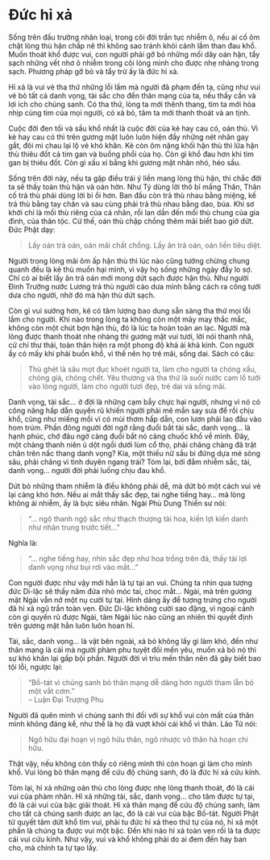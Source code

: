 # Đức hỉ xả {- #duc-hi-xa}

Sống trên đấu trường nhân loại, trong cõi đời trần tục nhiễm ô, nếu ai cố ôm chặt lòng thù hận chấp nê thì không sao tránh khỏi cảnh lầm than đau khổ. Muốn thoát khổ được vui, con người phải gỡ bỏ những mối dây oán hận, tẩy sạch những vết nhơ ô nhiễm trong cõi lòng mình cho được nhẹ nhàng trong sạch. Phương pháp gỡ bỏ và tẩy trừ ấy là đức hỉ xả.  
  
Hỉ xả là vui vẻ tha thứ những lỗi lầm mà người đã phạm đến ta, cũng như vui vẻ bỏ tất cả danh vọng, tài sắc cho đến thân mạng của ta, nếu thấy cần và lợi ích cho chúng sanh. Có tha thứ, lòng ta mới thênh thang, tim ta mới hòa nhịp cùng tim của mọi người, có xả bỏ, tâm ta mới thanh thoát và an tịnh.  
  
Cuộc đời đen tối và sầu khổ nhất là cuộc đời của kẻ hay cau có, oán thù. Vì kẻ hay cau có thì trên gương mặt luôn luôn hiện đầy những nét nhăn gay gắt, đôi mi chau lại lộ vẻ khó khăn. Kẻ còn ôm nặng khối hận thù thì lửa hận thù thiêu đốt cả tim gan và buồng phổi của họ. Còn gì khổ đau hơn khi tim gan bị thiêu đốt. Còn gì xấu xí bằng khi gương mặt nhăn nhó, héo sầu.  

Sống trên đời này, nếu ta gặp điều trái ý liền mang lòng thù hận, thì chắc đời ta sẽ thấy toàn thù hận và oán hờn. Như Tý dùng lời thô bỉ mắng Thân, Thân cố trả thù phải dùng lời bỉ ổi hơn. Ban đầu còn trả thù nhau bằng miệng, kế trả thù bằng tay chân và sau cùng phải trả thù nhau bằng dao, búa. Khi sơ khởi chỉ là mối thù riêng của cá nhân, rồi lan dần đến mối thù chung của gia đình, của thân tộc. Cứ thế, oán thù chập chồng thêm mãi biết bao giờ dứt. Ðức Phật dạy:  

> Lấy oán trả oán, oán mãi chất chồng. Lấy ân trả oán, oán liền tiêu diệt.  

Người trong lòng mãi ôm ấp hận thù thì lúc nào cũng tưởng chừng chung quanh đều là kẻ thù muốn hại mình, vì vậy họ sống những ngày đầy lo sợ. Chỉ có ai biết lấy ân trả oán mới mong dứt sạch được hận thù. Như người Ðình Trưởng nước Lương trả thù người cào dưa mình bằng cách ra công tưới dưa cho người, nhờ đó mà hận thù dứt sạch.  
  
Còn gì vui sướng hơn, kẻ có tâm lượng bao dung sẵn sàng tha thứ mọi lỗi lầm cho người. Khi nào trong lòng ta không còn một mảy may thắc mắc, không còn một chút bợn hận thù, đó là lúc ta hoàn toàn an lạc. Người mà lòng được thanh thoát nhẹ nhàng thì gương mặt vui tươi, lời nói thanh nhã, cử chỉ thư thái, toàn thân hiện ra một phong độ khả ái khả kính. Con người ấy có mấy khi phải buồn khổ, vì thế nên họ trẻ mãi, sống dai. Sách có câu:  

> Thù ghét là sâu mọt đục khoét người ta, làm cho người ta chóng xấu, chóng già, chóng chết. Yêu thương và tha thứ là suối nước cam lồ tưới vào lòng người, làm cho người tươi đẹp, trẻ dai và sống mãi.  
  
Danh vọng, tài sắc... ở đời là những cạm bẫy chực hại người, nhưng vì nó có công năng hấp dẫn quyến rũ khiến người phải mê mẩn say sưa để rồi chịu khổ, cũng như miếng mồi vì có mùi thơm hấp dẫn, con lươn phải lao đầu vào hom trúm. Phần đông người đời ngỡ rằng đuổi bắt tài sắc, danh vọng... là hạnh phúc, chớ đâu ngờ càng đuổi bắt nó càng chuốc khổ về mình. Ðây, một chàng thanh niên ủ dột ngồi dưới lùm cổ thọ, phải chăng chàng đã trật chân trên nấc thang danh vọng? Kia, một thiếu nữ sầu bi đứng dựa mé sông sâu, phải chăng vì tình duyên ngang trái? Tóm lại, bởi đắm nhiễm sắc, tài, danh vọng... người đời phải luống chịu đau khổ.  
  
Dứt bỏ những tham nhiễm là điều không phải dễ, mà dứt bỏ một cách vui vẻ lại càng khó hơn. Nếu ai mắt thấy sắc đẹp, tai nghe tiếng hay... mà lòng không ái nhiễm, ấy là bực siêu nhân. Ngài Phù Dung Thiền sư nói:  

> "... ngộ thanh ngộ sắc như thạch thượng tài hoa, kiến lợi kiến danh như nhãn trung trước tiết..."  

Nghĩa là:  

> "... nghe tiếng hay, nhìn sắc đẹp như hoa trồng trên đá, thấy tài lợi danh vọng như bụi rơi vào mắt..."  

Con người được như vậy mới hẳn là tự tại an vui. Chúng ta nhìn qua tượng đức Di-lặc sẽ thấy năm đứa nhỏ móc tai, chọc mắt... Ngài, mà trên gương mặt Ngài vẫn nở một nụ cười tự tại. Hình dáng ấy để tượng trưng cho người đã hỉ xả ngũ trần toàn vẹn. Ðức Di-lặc không cười sao đặng, vì ngoại cảnh còn gì quyến rũ được Ngài, tâm Ngài lúc nào cũng an nhiên thì quyết định trên gương mặt hẳn luôn luôn hoan hỉ.  
  
Tài, sắc, danh vọng... là vật bên ngoài, xả bỏ không lấy gì làm khó, đến như thân mạng là cái mà người phàm phu tuyệt đối mến yêu, muốn xả bỏ nó thì sự khó khăn lại gấp bội phần. Người đời vì trìu mến thân nên đã gây biết bao tội lỗi, ngược lại:  

> "Bồ-tát vì chúng sanh bỏ thân mạng dễ dàng hơn người tham lẫn bỏ một vắt cơm."  
> <div class="align-right">-- Luận Ðại Trượng Phu</div>
  
Người đã quên mình vì chúng sanh thì đối với sự khổ vui còn mất của thân mình không đáng kể, như thế là họ đã vượt khỏi cái khổ vì thân. Lão Tử nói:  

> Ngô hữu đại hoạn vị ngô hữu thân, ngô nhược vô thân hà hoạn chi hữu.

Thật vậy, nếu không còn thấy có riêng mình thì còn hoạn gì làm cho mình khổ. Vui lòng bỏ thân mạng để cứu độ chúng sanh, đó là đức hỉ xả cứu kính.  
  
Tóm lại, hỉ xả những oán thù cho lòng được nhẹ lòng thanh thoát, đó là cái vui của phàm nhân. Hỉ xả những tài, sắc, danh vọng... cho tâm được tự tại, đó là cái vui của bậc giải thoát. Hỉ xả thân mạng để cứu độ chúng sanh, làm cho tất cả chúng sanh được an lạc, đó là cái vui của bậc Bồ-tát. Người Phật tử quyết tâm dứt khổ tìm vui, phải tu đức hỉ xả theo thứ tự của nó, hỉ xả một phần là chúng ta được vui một bậc. Ðến khi nào hỉ xả toàn vẹn rồi là ta được cái vui cứu kính. Như vậy, vui và khổ không phải do ai đem đến hay ban cho, mà chính ta tự tạo lấy.  

